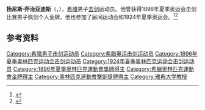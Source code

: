 {{NoteTA|G1=Sports}}
'''扬尼斯·乔治亚迪斯'''（{{lang-el|Ιωάννης Γεωργιάδης}}，{{bd|1876年|3月29日|1960年|5月17日|}}），[[希腊|希腊]]男子[[击剑|击剑]]运动员。他曾获得1896年夏季奥运会击剑比赛男子佩剑个人金牌。他也参加了届间运动会和1924年夏季奥运会。<ref>{{Cite web|title=Ioannis GEORGIADIS|url=https://www.olympic.org/ioannis-georgiadis|accessdate=2021-03-13|date=2021-03-13|work=International Olympic Committee|language=en|archive-date=2017-03-27|archive-url=https://web.archive.org/web/20170327043921/https://www.olympic.org/ioannis-georgiadis|dead-url=no}}</ref><ref name="sports-reference">{{cite Sports-Reference|url=https://www.sports-reference.com/olympics/athletes/ge/ioannis-georgiadis-1.html |name=Ioannis Georgiadis |accessdate=2010-03-26 |archiveurl=https://web.archive.org/web/20120130071413/http://www.sports-reference.com/olympics/athletes/ge/ioannis-georgiadis-1.html |archivedate=2012-01-30 }}</ref>

== 参考资料 ==
{{reflist}}

{{奥林匹克运动会击剑比赛男子佩剑个人冠军}}

{{Authority control}}
{{DEFAULTSORT:Georgiadis}}
[[Category:希腊男子击剑运动员|Category:希腊男子击剑运动员]]
[[Category:希腊奥运击剑运动员|Category:希腊奥运击剑运动员]]
[[Category:1896年夏季奥林匹克运动会击剑运动员|Category:1896年夏季奥林匹克运动会击剑运动员]]
[[Category:1924年夏季奥林匹克运动会击剑运动员|Category:1924年夏季奥林匹克运动会击剑运动员]]
[[Category:1896年夏季奧林匹克運動會獎牌得主|Category:1896年夏季奧林匹克運動會獎牌得主]]
[[Category:希臘奧林匹克運動會金牌得主|Category:希臘奧林匹克運動會金牌得主]]
[[Category:奧林匹克運動會擊劍獎牌得主|Category:奧林匹克運動會擊劍獎牌得主]]
[[Category:雅典大学教授|Category:雅典大学教授]]